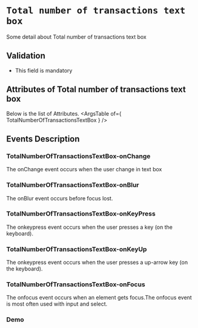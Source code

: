 <!-- Custom-MDX-Documentation.mdx -->

# `Total number of transactions text box`

 
Some detail about Total number of transactions text box

## Validation 
- This field is mandatory

## Attributes of Total number of transactions text box
Below is the list of Attributes.
<ArgsTable of={ TotalNumberOfTransactionsTextBox } /> 

## Events Description

### TotalNumberOfTransactionsTextBox-onChange

The onChange event occurs when the user change in text box

### TotalNumberOfTransactionsTextBox-onBlur

The onBlur event occurs before focus lost.

### TotalNumberOfTransactionsTextBox-onKeyPress

The onkeypress event occurs when the user presses a key (on the keyboard).

### TotalNumberOfTransactionsTextBox-onKeyUp

The onkeypress event occurs when the user presses a up-arrow key (on the keyboard).

### TotalNumberOfTransactionsTextBox-onFocus

The onfocus event occurs when an element gets focus.The onfocus event is most often used with input and select.
### Demo

<Canvas>
<Story id="totalnumberoftransactionstextbox--primary" />
</Canvas>

 